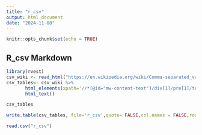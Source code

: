 ```yaml
---
title: "r_csv"
output: html_document
date: "2024-11-08"
---
```


```r
knitr::opts_chunk$set(echo = TRUE)
```

## R_csv Markdown

```r
library(rvest)
csv_wiki <- read_html("https://en.wikipedia.org/wiki/Comma-separated_values")
csv_tables<- csv_wiki %>%
       html_elements(xpath='//*[@id="mw-content-text"]/div[1]/pre[1]/text()') %>%
       html_text()

csv_tables

write.table(csv_tables, file='r_csv',quote= FALSE,col.names = FALSE,row.names = FALSE)

read.csv("r_csv")


```


